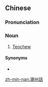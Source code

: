 {{also|潮州话}}
==Chinese==
{{zh-forms|s=潮州话|type=21}}

===Pronunciation===
{{zh-pron
|m=cháozhōuhuà
|c=ciu4 zau1 waa6-2
|h=pfs=chhèu-chû-fa
|md=dièu-ciŭ-uâ
|mn=tiô-chiu-ōe
|mn-t=diê5 ziu1 uê7/dio5 ziu1 uê7
|mn-t_note=diê5 ziu1 uê7 - Chaozhou; dio5 ziu1 uê7 - Shantou
|cat=n
}}

===Noun===
{{zh-noun}}

# [[Teochew]] {{gloss|one of the divisions of the Chinese language}}

====Synonyms====
* {{zh-l|潮語}}

[[zh-min-nan:潮州話]]
